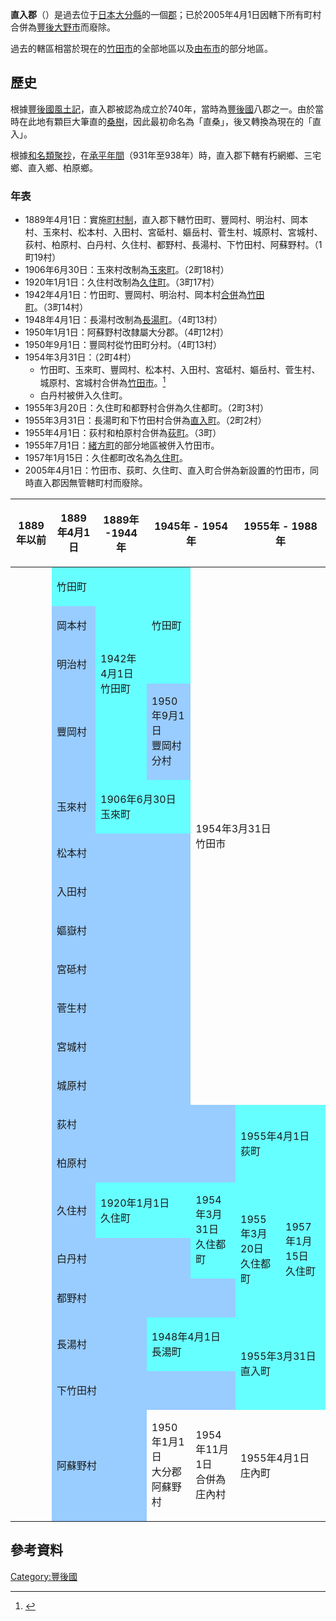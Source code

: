 {{日本郡 (廢除)|
| 郡 = 直入郡
| 日文原名 = 直入郡
| 平假名 = なおいりぐん
| 羅馬字拼音 = Naoiri-gun
| 地圖=
| 廢除時間 = 2005年4月1日
| 廢除理由 = 無管轄町村
| 廢除時處置 = '''直入郡''' → [[竹田市|竹田市]]
| 現在郡 = 
| 都道府縣 = 大分縣
| 編號 = 
| 町 = 3
| 村 = 
| 經度 = 
| 緯度 = 
| 註記 = 
|}}
'''直入郡'''（{{jpn|j=直入郡|hg=なおいりぐん|rm=Naoiri gun|f=y}}）是過去位于[[日本|日本]][[大分縣|大分縣]]的一個[[郡|郡]]；已於2005年4月1日因轄下所有町村合併為[[豐後大野市|豐後大野市]]而廢除。

過去的轄區相當於現在的[[竹田市|竹田市]]的全部地區以及[[由布市|由布市]]的部分地區。

== 歷史 ==
根據[[豐後國風土記|豐後國風土記]]，直入郡被認為成立於740年，當時為[[豐後國|豐後國]]八郡之一。由於當時在此地有顆巨大筆直的[[桑樹|桑樹]]，因此最初命名為「直桑」，後又轉換為現在的「直入」。

根據[[和名類聚抄|和名類聚抄]]，在[[承平_(朱雀天皇)|承平年間]]（931年至938年）時，直入郡下轄有朽網鄉、三宅鄉、直入鄉、柏原鄉。

===年表===
* 1889年4月1日：實施[[町村制|町村制]]，直入郡下轄竹田町、豐岡村、明治村、岡本村、玉來村、松本村、入田村、宮砥村、嫗岳村、菅生村、城原村、宮城村、荻村、柏原村、白丹村、久住村、都野村、長湯村、下竹田村、阿蘇野村。（1町19村）
* 1906年6月30日：玉來村改制為[[玉來町|玉來町]]。（2町18村）
* 1920年1月1日：久住村改制為[[久住町|久住町]]。（3町17村）
* 1942年4月1日：竹田町、豐岡村、明治村、岡本村[[市町村合併|合併]]為[[竹田町|竹田町]]。（3町14村）
* 1948年4月1日：長湯村改制為[[長湯町|長湯町]]。（4町13村）
* 1950年1月1日：阿蘇野村改隸屬大分郡。（4町12村）
* 1950年9月1日：豐岡村從竹田町分村。（4町13村）
* 1954年3月31日：（2町4村）
**竹田町、玉來町、豐岡村、松本村、入田村、宮砥村、嫗岳村、菅生村、城原村、宮城村合併為[[竹田市|竹田市]]。<ref>{{Cite web| publisher=竹田市政府| title=竹田市的概要| url=http://www2.city.taketa.oita.jp/seikatsu/sugata/index.html| accessdate=2008年11月29日| language=ja| deadurl=yes| archiveurl=https://web.archive.org/web/20090118062501/http://www2.city.taketa.oita.jp/seikatsu/sugata/index.html| archivedate=2009年1月18日}}</ref>
**白丹村被併入久住町。
* 1955年3月20日：久住町和都野村合併為久住都町。（2町3村）
* 1955年3月31日：長湯町和下竹田村合併為[[直入町|直入町]]。（2町2村）
* 1955年4月1日：荻村和柏原村合併為[[荻町|荻町]]。（3町）
* 1955年7月1日：[[緒方町|緒方町]]的部分地區被併入竹田市。
* 1957年1月15日：久住都町改名為[[久住町|久住町]]。
* 2005年4月1日：竹田市、荻町、久住町、直入町合併為新設置的竹田市，同時直入郡因無管轄町村而廢除。

{| class="wikitable" style="font-size:x-small"
! 1889年以前
! 1889年4月1日
! 1889年 -1944年
! colspan=2 | 1945年 - 1954年
! colspan=2 | 1955年 - 1988年
! 1989年 - 現在
! 現在
|-
|
| style="background-color:#6ff;" | 竹田町
| rowspan=4 style="background-color:#6ff;" | 1942年4月1日<br>竹田町
| rowspan=3 style="background-color:#6ff;" | 竹田町
| rowspan=12 colspan=3 | 1954年3月31日<br>竹田市
| rowspan=19 colspan=2 | 2006年4月1日<br>竹田市
|-
|
| style="background-color:#9cf;" | 岡本村
|-
|
| style="background-color:#9cf;" | 明治村
|-
|
| style="background-color:#9cf;" | 豐岡村
| style="background-color:#9cf;" | 1950年9月1日<br>豐岡村分村
|-
|
| style="background-color:#9cf;" | 玉來村
| colspan=2 style="background-color:#6ff;" | 1906年6月30日<br>玉來町
|-
|
| colspan=3 style="background-color:#9cf;" | 松本村
|-
|
| colspan=3  style="background-color:#9cf;" | 入田村
|-
|
| colspan=3  style="background-color:#9cf;" | 嫗嶽村
|-
|
| colspan=3  style="background-color:#9cf;" | 宮砥村
|-
|
| colspan=3  style="background-color:#9cf;" | 菅生村
|-
|
| colspan=3  style="background-color:#9cf;" | 宮城村
|-
|
| colspan=3  style="background-color:#9cf;" | 城原村
|-
|
| colspan=4 style="background-color:#9cf;" | 荻村
| rowspan=2 colspan=2 style="background-color:#6ff;" | 1955年4月1日<br>荻町
|-
|
| colspan=4 style="background-color:#9cf;" | 柏原村
|-
|
| style="background-color:#9cf;" | 久住村
| colspan=2 style="background-color:#6ff;" | 1920年1月1日<br>久住町	
| rowspan=2 style="background-color:#6ff;" | 1954年3月31日<br>久住都町	
| rowspan=3 style="background-color:#6ff;" | 1955年3月20日<br>久住都町	
| rowspan=3 style="background-color:#6ff;" | 1957年1月15日<br>久住町	
|-
|
| colspan=3 style="background-color:#9cf;" | 白丹村
|-
|
| colspan=4 style="background-color:#9cf;" | 都野村
|-
|
| colspan=2 style="background-color:#9cf;" | 長湯村
| colspan=2 style="background-color:#6ff;" | 1948年4月1日<br>長湯町
| rowspan=2 colspan=2 style="background-color:#6ff;" | 1955年3月31日<br>直入町
|-
|
| colspan=4 style="background-color:#9cf;" | 下竹田村
|-
|
| colspan=2 style="background-color:#9cf;" | 阿蘇野村
| 1950年1月1日<br>大分郡阿蘇野村
| 1954年11月1日<br>合併為庄內村
| colspan=2 | 1955年4月1日<br>庄內町
| colspan=2 | 2005年10月1日<br>合併為由布市
|}

==參考資料==
{{reflist}}

{{豐國二國的郡}}

[[Category:豐後國|Category:豐後國]]